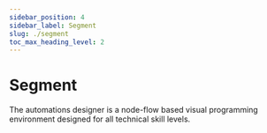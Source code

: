 ```yaml
---
sidebar_position: 4
sidebar_label: Segment
slug: ./segment
toc_max_heading_level: 2
---
```


# Segment

The automations designer is a node-flow based visual programming environment designed for all
technical skill levels.
